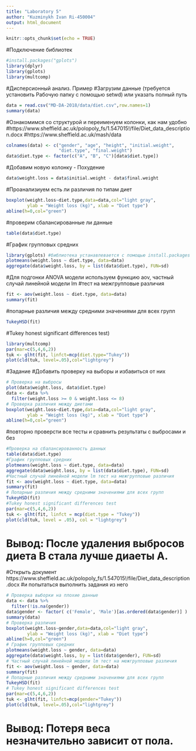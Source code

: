 ```yaml
---
title: "Laboratory 5"
author: "Kuzminykh Ivan Ri-450004"
output: html_document
---
```


```r
knitr::opts_chunk$set(echo = TRUE)
```
#Подключение библиотек
```r
#install.packages("gplots")
library(dplyr)
library(gplots)
library(multcomp)
```

#Дисперсионный анализ. Пример
#Загрузим данные (требуется установить Рабочую папку с помощью setwd) или указать полный путь
```r
data = read.csv("MD-DA-2018/data/diet.csv",row.names=1)
summary(data)
```
#Ознакомимся со структурой и переименуем колонки, как нам удобно
#https://www.sheffield.ac.uk/polopoly_fs/1.547015!/file/Diet_data_description.docx
#https://www.sheffield.ac.uk/mash/data
```r
colnames(data) <- c("gender", "age", "height", "initial.weight", 
                    "diet.type", "final.weight")
data$diet.type <- factor(c("A", "B", "C")[data$diet.type])
```
#Добавим новую колонку - Похудение
```r
data$weight.loss = data$initial.weight - data$final.weight
```
#Проанализиуем есть ли различия по типам диет
```r
boxplot(weight.loss~diet.type,data=data,col="light gray",
        ylab = "Weight loss (kg)", xlab = "Diet type")
abline(h=0,col="green")
```
#проверим сбалансированные ли данные
```r
table(data$diet.type)
```
#График групповых средних
```r
library(gplots) #библиотека устанавлевается с помощью install.packages
plotmeans(weight.loss ~ diet.type, data=data)
aggregate(data$weight.loss, by = list(data$diet.type), FUN=sd)
```
#Для подгонки ANOVA модели используем функцию aov, частный случай линейной модели lm
#тест на межгрупповые различия
```r
fit <- aov(weight.loss ~ diet.type, data=data)
summary(fit)
```
#попарные различия между средними значениями для всех групп
```r
TukeyHSD(fit)
```
#Tukey honest significant differences test)
```r
library(multcomp)
par(mar=c(5,4,6,2))
tuk <- glht(fit, linfct=mcp(diet.type="Tukey"))
plot(cld(tuk, level=.05),col="lightgrey")
```

#Задание
#Добавить проверку на выборы и избавиться от них
```r
# Проверка на выбросы
plot(data$weight.loss, data$diet.type) 
data <- data %>%
  filter(weight.loss >= 0 & weight.loss <= 8) 
# Проверка различия между диетами
boxplot(weight.loss~diet.type,data=data,col="light gray",
        ylab = "Weight loss (kg)", xlab = "Diet type")
abline(h=0,col="green") 
```
#повторно проверсти все тесты и сравнить результаты с выбросами и без
```r
#Проверка на сбалансированность данных
table(data$diet.type) 
#График групповых средних
plotmeans(weight.loss ~ diet.type, data=data)
aggregate(data$weight.loss, by = list(data$diet.type), FUN=sd)
#Частный случай линейной модели lm тест на межгрупповые различия
fit <- aov(weight.loss ~ diet.type, data=data) 
summary(fit) 
# Попарные различия между средними значениями для всех групп
TukeyHSD(fit) 
#Tukey honest significant differences test
par(mar=c(5,4,6,2))
tuk <- glht(fit, linfct = mcp(diet.type = "Tukey"))
plot(cld(tuk, level = .05), col = "lightgrey") 
```
# Вывод: После удаления выбросов диета B стала лучше диаеты A.
#Открыть документ https://www.sheffield.ac.uk/polopoly_fs/1.547015!/file/Diet_data_description.docx
#и попытаться выполнить задания из него
```r
# Проверка выборки на плохие данные
data <- data %>%
  filter(!is.na(gender))
data$gender <- factor( c('Female', 'Male')[as.ordered(data$gender)] )
summary(data)
# Проверка различия
boxplot(weight.loss~gender,data=data,col="light gray",
        ylab = "Weight loss (kg)", xlab = "Diet type")
abline(h=0,col="green")
# График групповых средних
plotmeans(weight.loss ~ gender, data=data)
aggregate(data$weight.loss, by = list(data$gender), FUN=sd)
# Частный случай линейной модели lm тест на межгрупповые различия
fit <- aov(weight.loss ~ gender, data=data)
summary(fit)
# Попарные различия между средними значениями для всех групп
TukeyHSD(fit)
# Tukey honest significant differences test
par(mar=c(5,4,6,2))
tuk <- glht(fit, linfct=mcp(gender="Tukey"))
plot(cld(tuk, level=.05),col="lightgrey") 
```
# Вывод: Потеря веса незначительно зависит от пола.